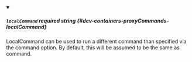 
<details className="config-field" data-expandable="false" open>
<summary>

##### `localCommand` <span className="config-field-required" data-required="false">required</span> <span className="config-field-type">string</span> <span className="config-field-default"></span> <span className="config-field-enum"></span> {#dev-containers-proxyCommands-localCommand}

LocalCommand can be used to run a different command than specified via the command option. By default, this will be assumed to be the same as command.

</summary>



</details>
